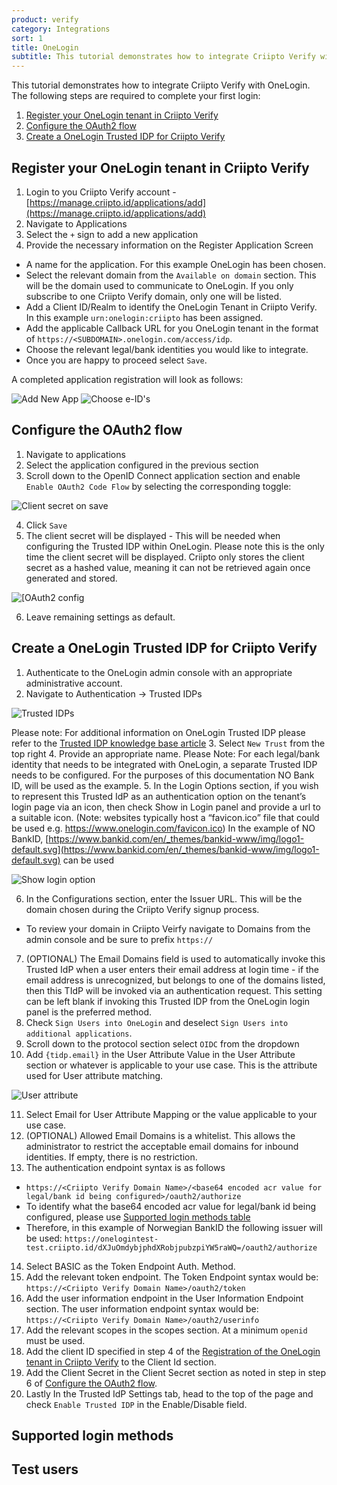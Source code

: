 ```yaml
---
product: verify
category: Integrations
sort: 1
title: OneLogin
subtitle: This tutorial demonstrates how to integrate Criipto Verify with OneLogin
---
```



This tutorial demonstrates how to integrate Criipto Verify with OneLogin. The following steps are required to complete your first login:

1. [Register your OneLogin tenant in Criipto Verify](#register-your-onelogin-tenant-in-criipto-verify)
2. [Configure the OAuth2 flow](#configure-the-oauth2-flow)
3. [Create a OneLogin Trusted IDP for Criipto Verify](#create-a-onelogin-trusted-idp-for-criipto-verify)

## Register your OneLogin tenant in Criipto Verify

1. Login to you Criipto Verify account - [https://manage.criipto.id/applications/add](https://manage.criipto.id/applications/add)
2. Navigate to Applications
3. Select the `+` sign to add a new application
4. Provide the necessary information on the Register Application Screen
  - A name for the application. For this example OneLogin has been chosen.
  - Select the relevant domain from the `Available on domain` section. This will be the domain used to communicate to OneLogin. If you only subscribe to one Criipto Verify domain, only one will be listed.
  - Add a Client ID/Realm to identify the OneLogin Tenant in Criipto Verify. In this example `urn:onelogin:criipto` has been assigned.
  - Add the applicable Callback URL for you OneLogin tenant in the format of `https://<SUBDOMAIN>.onelogin.com/access/idp`.
  - Choose the relevant legal/bank identities you would like to integrate.
  - Once you are happy to proceed select `Save`.

  A completed application registration will look as follows:

<img src={addNewApplication} alt="Add New App" />
<img src={chooseEIDs} alt="Choose e-ID's" />

## Configure the OAuth2 flow

1. Navigate to applications
2. Select the application configured in the previous section
3. Scroll down to the OpenID Connect application section and enable `Enable OAuth2 Code Flow` by selecting the corresponding toggle:

  <img src={clientSecretOnSave} alt="Client secret on save" />

4. Click `Save`
5. The client secret will be displayed - This will be needed when configuring the Trusted IDP within OneLogin. Please note this is the only time the client secret will be displayed. Criipto only stores the client secret as a hashed value, meaning it can not be retrieved again once generated and stored.
  
  <img src={oauth2ClientSecret} alt="[OAuth2 config" />

6. Leave remaining settings as default.


## Create a OneLogin Trusted IDP for Criipto Verify
1. Authenticate to the OneLogin admin console with an appropriate administrative account.
2. Navigate to Authentication -> Trusted IDPs

  <img src={trustedIDPs} alt="Trusted IDPs" />

  Please note: For additional information on OneLogin Trusted IDP please refer to the [Trusted IDP knowledge base article](https://onelogin.service-now.com/kb_view_customer.do?sysparm_article=KB0010318)
3. Select `New Trust` from the top right
4. Provide an appropriate name.
  Please Note: For each legal/bank identity that needs to be integrated with OneLogin, a separate Trusted IDP needs to be configured. For the purposes of this documentation NO Bank ID, will be used as the example.
5. In the Login Options section, if you wish to represent this Trusted IdP as an authentication option on the tenant’s login page via an icon, then check Show in Login panel and provide a url to a suitable icon. (Note: websites typically host a “favicon.ico” file that could be used e.g. https://www.onelogin.com/favicon.ico)
  In the example of NO BankID, [https://www.bankid.com/en/_themes/bankid-www/img/logo1-default.svg](https://www.bankid.com/en/_themes/bankid-www/img/logo1-default.svg) can be used
  
  <img src={showLoginOption} alt="Show login option" />

6. In the Configurations section, enter the Issuer URL. This will be the domain chosen during the Criipto Verify signup process.
  - To review your domain in Criipto Veirfy navigate to Domains from the admin console and be sure to prefix `https://`
7. (OPTIONAL) The Email Domains field is used to automatically invoke this Trusted IdP when a user enters their email address at login time - if the email address is unrecognized, but belongs to one of the domains listed, then this TIdP will be invoked via an authentication request. This setting can be left blank if invoking this Trusted IDP from the OneLogin login panel is the preferred method.
8. Check `Sign Users into OneLogin` and deselect `Sign Users into additional applications`.
9. Scroll down to the protocol section select `OIDC` from the dropdown
10. Add `{tidp.email}` in the User Attribute Value in the User Attribute section or whatever is applicable to your use case. This is the attribute used for User attribute matching.

  <img src={userAttribute} alt="User attribute" />

11. Select Email for User Attribute Mapping or the value applicable to your use case.
12. (OPTIONAL) Allowed Email Domains is a whitelist. This allows the administrator to restrict the acceptable email domains for inbound identities. If empty, there is no restriction.
13. The authentication endpoint syntax is as follows
  - `https://<Criipto Verify Domain Name>/<base64 encoded acr value for legal/bank id being configured>/oauth2/authorize`
  - To identify what the base64 encoded acr value for legal/bank id being configured, please use [Supported login methods table](#supported-login-methods)
  - Therefore, in this example of Norwegian BankID the following issuer will be used: `https://onelogintest-test.criipto.id/dXJuOmdybjphdXRobjpubzpiYW5raWQ=/oauth2/authorize`
14. Select BASIC as the Token Endpoint Auth. Method.
15. Add the relevant token endpoint. The Token Endpoint syntax would be: `https://<Criipto Verify Domain Name>/oauth2/token`
16. Add the user information endpoint in the User Information Endpoint section. The user information endpoint syntax would be: `https://<Criipto Verify Domain Name>/oauth2/userinfo`
17. Add the relevant scopes in the scopes section. At a minimum `openid` must be used.
18. Add the client ID specified in step 4 of the [Registration of the OneLogin tenant in Criipto Verify](#register-your-onelogin-tenant-in-criipto-verify) to the Client Id section.
19. Add the Client Secret in the Client Secret section as noted in step in step 6 of [Configure the OAuth2 flow](#configure-the-oauth2-flow).
20. Lastly In the Trusted IdP Settings tab, head to the top of the page and check `Enable Trusted IDP` in the Enable/Disable field.


## Supported login methods


<LoginMethodsSnippet />


## Test users


<TestUsersSnippet />